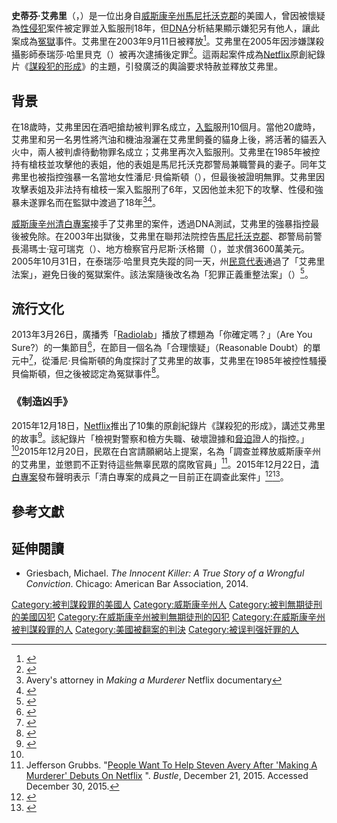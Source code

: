 {{Infobox criminal
| name               = 史蒂芬·艾弗里<br />{{small|Steven Avery}}
| image_name         =
| image_size         = 275px
| image_caption      = 
|birth_date          = {{birth date and age|1962|7|9|mf=yes}}
| birth_place        = 美國{{nowrap|[[威斯康辛州|威斯康辛州]][[馬尼托沃克縣_(威斯康辛州)|馬尼托沃克郡]]}}
| nationality        = 美國
| conviction         = [[性侵犯|性侵犯]]（潘尼·貝倫斯頓）（在2003年已被免罪）<br />一級謀殺（泰瑞莎·哈里貝克）
| conviction_penalty = [[終生監禁|終生監禁]]不得假釋
| conviction_status  = 在[[華爾潘監獄|華爾潘監獄]]服刑中
| alias              =
| motive             = 
| occupation         = 服刑中的犯人
| spouse             = 
| parents            = 艾倫·艾弗里（Allan Avery）<br />都羅絲·艾弗里（Dolores Avery）
}}

'''史蒂芬·艾弗里'''（{{lang-en|Steven Avery}}，{{bd|1962年|7月9日||}}）是一位出身自[[威斯康辛州|威斯康辛州]][[馬尼托沃克縣_(威斯康辛州)|馬尼托沃克郡]]的美國人，曾因被懷疑為[[性侵犯|性侵犯]]案件被定罪並入監服刑18年，但[[DNA|DNA]]分析結果顯示嫌犯另有他人，讓此案成為[[冤獄|冤獄]]事件。艾弗里在2003年9月11日被釋放<ref>{{cite web | url=http://www.innocenceproject.org/cases-false-imprisonment/steven-avery | title=Steven Avery - The Innocence Project | accessdate=2015-12-20 | archive-date=2016-04-08 | archive-url=https://web.archive.org/web/20160408005555/http://www.innocenceproject.org/cases-false-imprisonment/steven-avery | dead-url=no }}</ref>。艾弗里在2005年因涉嫌謀殺攝影師泰瑞莎·哈里貝克（{{lang-en|Teresa Halbach}}）被再次逮捕後定罪<ref>{{cite news| title=Avery found guilty of killing woman| first=Tom| last=Kertscher| work=Milwaukee Journal Sentinel| url=http://www.jsonline.com/news/wisconsin/29388834.html| date=2007-03-19| deadurl=yes| archiveurl=https://web.archive.org/web/20160118124033/http://www.jsonline.com/news/wisconsin/29388834.html| archivedate=2016-01-18| accessdate=2016-01-09}}</ref>。這兩起案件成為[[Netflix|Netflix]]原創紀錄片《[[謀殺犯的形成|謀殺犯的形成]]》的主題，引發廣泛的輿論要求特赦並釋放艾弗里。

==背景==
在18歲時，艾弗里因在酒吧搶劫被判罪名成立，[[監獄|入監]]服刑10個月。當他20歲時，艾弗里和另一名男性將汽油和機油潑灑在艾弗里飼養的貓身上後，將活著的貓丟入火中，兩人被判虐待動物罪名成立；艾弗里再次入監服刑。艾弗里在1985年被控持有槍枝並攻擊他的表姐，他的表姐是馬尼托沃克郡警局兼職警員的妻子。同年艾弗里也被指控強暴一名當地女性潘尼·貝倫斯頓（{{lang-en|Penny Beerntsen}}），但最後被證明無罪。艾弗里因攻擊表姐及非法持有槍枝一案入監服刑了6年，又因他並未犯下的攻擊、性侵和強暴未遂罪名而在監獄中渡過了18年<ref>Avery's attorney in ''Making a Murderer'' Netflix documentary</ref><ref name='unjust'>{{cite news
 |title       = Unjust jail term didn’t make a monster
 |author      = Mike Nichols
 |url         = http://www.jsonline.com/story/index.aspx?id=407592
 |newspaper   = Milwaukee Journal Sentinel
 |date        = 2006-03-10
 |archiveurl  = https://web.archive.org/web/20070228090328/http://www.jsonline.com/story/index.aspx?id=407592
 |archivedate = 2007-02-28
 |deadurl     = yes
 |accessdate  = 2016-01-09
}}</ref>。

[[清白專案|威斯康辛州清白專案]]接手了艾弗里的案件，透過DNA測試，艾弗里的強暴指控最後被免除。在2003年出獄後，艾弗里在聯邦法院控告[[馬尼托沃克縣_(威斯康辛州)|馬尼托沃克郡]]、郡警局前警長湯瑪士·寇可瑞克（{{lang-en|Thomas Kocourek}}）、地方檢察官丹尼斯·沃格爾（{{lang-en|Denis Vogel}}），並求償3600萬美元。2005年10月31日，在泰瑞莎·哈里貝克失蹤的同一天，州[[民意代表|民意代表]]通過了「艾弗里法案」，避免日後的冤獄案件。該法案隨後改名為「犯罪正義重整法案」（{{lang-en|criminal justice reforms bill}}）<ref>{{cite news| title='Avery bill' renamed| newspaper=Racine Journal Times| url=http://journaltimes.com/news/local/avery-bill-renamed/article_2acd6891-3c1a-55ef-beb6-8ddfb5c9d4ec.html| date=2005-11-19| accessdate=2016-01-09| archive-date=2016-01-04| archive-url=https://web.archive.org/web/20160104171409/http://journaltimes.com/news/local/avery-bill-renamed/article_2acd6891-3c1a-55ef-beb6-8ddfb5c9d4ec.html| dead-url=no}}</ref>。

==流行文化==
2013年3月26日，廣播秀「[[Radiolab|Radiolab]]」播放了標題為「你確定嗎？」（Are You Sure?）的一集節目<ref>{{cite web|url=http://www.radiolab.org/story/278075-are-you-sure/|title=Radiolab (Season 11, Episode 5) - Are You Sure?|date=2013-03-26|accessdate=2016-01-04|archive-date=2016-01-06|archive-url=https://web.archive.org/web/20160106151508/http://www.radiolab.org/story/278075-are-you-sure/|dead-url=no}}</ref>，在節目一個名為「合理懷疑」（Reasonable Doubt）的單元中<ref>{{cite web|url=http://www.radiolab.org/2013/mar/26/reasonable-doubt/|title=RadioLab (Season 11, Episode 5) - Reasonable Doubt|date=2013-03-26|accessdate=2013-03-30|archive-date=2013-04-01|archive-url=https://web.archive.org/web/20130401023935/http://www.radiolab.org/2013/mar/26/reasonable-doubt/|dead-url=no}}</ref>，從潘尼·貝倫斯頓的角度探討了艾弗里的故事，艾弗里在1985年被控性騷擾貝倫斯頓，但之後被認定為冤獄事件<ref>{{cite web|url=http://theforgivenessproject.com/stories/penny-beernsten-usa/|title=The Forgiveness Project - Penny Beerntsen|date=2010-03-29|accessdate=2013-03-30|archive-url=https://web.archive.org/web/20130404041213/http://theforgivenessproject.com/stories/penny-beernsten-usa/|archive-date=2013-04-04|dead-url=yes}}</ref>。

===《制造凶手》===
{{main|謀殺犯的形成}}
2015年12月18日，[[Netflix|Netflix]]推出了10集的原創紀錄片《謀殺犯的形成》，講述艾弗里的故事<ref name="pressrelease">{{cite web |url=https://pr.netflix.com/WebClient/getNewsSummary.do?newsId=2772 |title=Netflix |publisher= |accessdate=2015-12-19 |deadurl=yes |archiveurl=https://web.archive.org/web/20151222152101/https://pr.netflix.com/WebClient/getNewsSummary.do?newsId=2772 |archivedate=2015-12-22 }}</ref>。該紀錄片「檢視對警察和檢方失職、破壞證據和[[約制|脅迫]]證人的指控。」<ref name="pressrelease"/>2015年12月20日，民眾在白宮請願網站上提案，名為「調查並釋放威斯康辛州的艾弗里，並懲罰不正對待這些無辜民眾的腐敗官員」<ref>Jefferson Grubbs. "[http://www.bustle.com/articles/131088-people-want-to-help-steven-avery-after-making-a-murderer-debuts-on-netflix People Want To Help Steven Avery After 'Making A Murderer' Debuts On Netflix] {{Wayback|url=http://www.bustle.com/articles/131088-people-want-to-help-steven-avery-after-making-a-murderer-debuts-on-netflix |date=20160114140923 }}". ''Bustle'', December 21, 2015. Accessed December 30, 2015.</ref>。2015年12月22日，[[清白專案|清白專案]]發布聲明表示「清白專案的成員之一目前正在調查此案件」<ref>{{cite web|url= http://www.innocenceproject.org/news-events-exonerations/a-note-on-steven-avery-and-the-netflix-series-the-making-of-murderer|title= A Note on Steven Avery and the Netflix Series "Making a Murderer"|date= 2015-12-22|accessdate= 2015-12-24|archive-date= 2015-12-24|archive-url= https://web.archive.org/web/20151224062542/http://www.innocenceproject.org/news-events-exonerations/a-note-on-steven-avery-and-the-netflix-series-the-making-of-murderer|dead-url= no}}</ref><ref name="Gilman, Greg">{{cite news|last1=Gilman|first1=Greg|title=‘Making a Murderer’ Sparks Online Petitions Demanding President Obama Free Steven Avery, Brendan Dassey|url=http://www.thewrap.com/making-a-murderer-netflix-petitions-president-obama-pardon-steven-avery-brendan-dassey/|accessdate=2015-12-31|publisher=The Wrap|ref=Gilman, Greg|archive-date=2016-01-01|archive-url=https://web.archive.org/web/20160101115018/http://www.thewrap.com/making-a-murderer-netflix-petitions-president-obama-pardon-steven-avery-brendan-dassey/|dead-url=no}}</ref>。

==參考文獻==
{{reflist|30em}}

==延伸閱讀==
* Griesbach, Michael. ''The Innocent Killer: A True Story of a Wrongful Conviction''. Chicago: American Bar Association, 2014.

{{Authority control}}

{{DEFAULTSORT:Avery, Steven}}
[[Category:被判謀殺罪的美國人|Category:被判謀殺罪的美國人]]
[[Category:威斯康辛州人|Category:威斯康辛州人]]
[[Category:被判無期徒刑的美國囚犯|Category:被判無期徒刑的美國囚犯]]
[[Category:在威斯康辛州被判無期徒刑的囚犯|Category:在威斯康辛州被判無期徒刑的囚犯]]
[[Category:在威斯康辛州被判謀殺罪的人|Category:在威斯康辛州被判謀殺罪的人]]
[[Category:美國被翻案的判決|Category:美國被翻案的判決]]
[[Category:被误判强奸罪的人|Category:被误判强奸罪的人]]